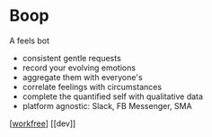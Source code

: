 # Boop

A feels bot

- consistent gentle requests
- record your evolving emotions
- aggregate them with everyone's
- correlate feelings with circumstances
- complete the quantified self with qualitative data
- platform agnostic: Slack, FB Messenger, SMA

[[workfree]] [[dev]]



[//begin]: # "Autogenerated link references for markdown compatibility"
[workfree]: ../../areas/full-smile/workfree "Workfree"
[//end]: # "Autogenerated link references"